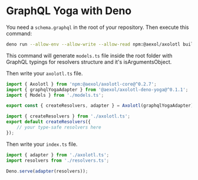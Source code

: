 # GraphQL Yoga with Deno

You need a `schema.graphql` in the root of your repository. Then execute this command:

```sh
deno run --allow-env --allow-write --allow-read npm:@aexol/axolotl build -m ./models.ts -s schema.graphql
```

This command will generate `models.ts` file inside the root folder with GraphQL
typings for resolvers structure and it's isArgumentsObject.

Then write your `axolotl.ts` file.

```ts filename="axolotl.ts"
import { Axolotl } from 'npm:@aexol/axolotl-core@^0.2.7';
import { graphqlYogaAdapter } from '@aexol/axolotl-deno-yoga@^0.1.1';
import { Models } from './models.ts';

export const { createResolvers, adapter } = Axolotl(graphqlYogaAdapter)<Models>();
```

```ts filename="resolvers.ts"
import { createResolvers } from './axolotl.ts';
export default createResolvers({
    // your type-safe resolvers here
});
```

Then write your `index.ts` file.

```ts filename="index.ts"
import { adapter } from './axolotl.ts';
import resolvers from './resolvers.ts';

Deno.serve(adapter(resolvers));
```

